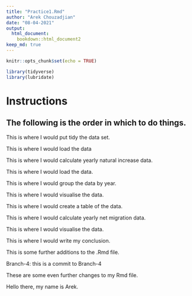 ```yaml
---
title: "Practice1.Rmd"
author: "Arek Chouzadjian"
date: "08-04-2021"
output:
  html_document:
    bookdown::html_document2
keep_md: true
---
```


```r
knitr::opts_chunk$set(echo = TRUE)
```

```r
library(tidyverse)
library(lubridate)
```

# Instructions

## The following is the order in which to do things. 

This is where I would put tidy the data set. 

This is where I would load the data

This is where I would calculate yearly natural increase data. 

This is where I would load the data. 

This is where I would group the data by year. 

This is where I would visualise the data. 

This is where I would create a table of the data. 

This is where I would calculate yearly net migration data. 

This is where I would visualise the data. 

This is where I would write my conclusion. 

This is some further additions to the .Rmd file. 

Branch-4: this is a commit to Branch-4

These are some even further changes to my Rmd file. 

Hello there, my name is Arek. 
